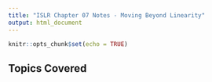 ```yaml
---
title: "ISLR Chapter 07 Notes - Moving Beyond Linearity"
output: html_document
---
```


```r
knitr::opts_chunk$set(echo = TRUE)
```

## Topics Covered
